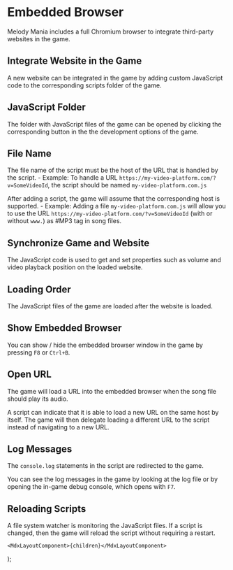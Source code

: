 
# Embedded Browser
Melody Mania includes a full Chromium browser to integrate third-party websites in the game.

## Integrate Website in the Game
A new website can be integrated in the game by adding custom JavaScript code to the corresponding scripts folder of the game.

## JavaScript Folder
The folder with JavaScript files of the game can be opened by clicking the corresponding button in the the development options of the game.

## File Name
The file name of the script must be the host of the URL that is handled by the script.
    - Example: To handle a URL `https://my-video-platform.com/?v=SomeVideoId`, the script should be named `my-video-platform.com.js`

After adding a script, the game will assume that the corresponding host is supported.
    - Example: Adding a file `my-video-platform.com.js` will allow you to use the URL `https://my-video-platform.com/?v=SomeVideoId` (with or without `www.`) as #MP3 tag in song files.

## Synchronize Game and Website
The JavaScript code is used to get and set properties such as volume and video playback position on the loaded website.

## Loading Order
The JavaScript files of the game are loaded after the website is loaded.

## Show Embedded Browser
You can show / hide the embedded browser window in the game by pressing `F8` or `Ctrl+B`.

## Open URL
The game will load a URL into the embedded browser when the song file should play its audio.

A script can indicate that it is able to load a new URL on the same host by itself.
The game will then delegate loading a different URL to the script instead of navigating to a new URL.

## Log Messages
The `console.log` statements in the script are redirected to the game.

You can see the log messages in the game by looking at the log file or by opening the in-game debug console, which opens with `F7`.

## Reloading Scripts
A file system watcher is monitoring the JavaScript files. If a script is changed, then the game will reload the script without requiring a restart.

    <MdxLayoutComponent>{children}</MdxLayoutComponent>
);
